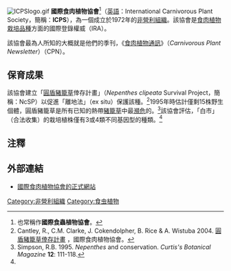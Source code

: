 [[File:ICPSlogo.gif|thumb]]
'''國際食肉植物協會'''<ref>也常稱作'''國際食蟲植物協會'''。</ref>（[[英語|英語]]：International Carnivorous Plant Society，簡稱：'''ICPS'''），為一個成立於1972年的[[非營利組織|非營利組織]]。該協會是[[食肉植物|食肉植物]][[栽培品種|栽培品種]]方面的國際登錄權威（IRA）。

該協會最為人所知的大概就是他們的季刊，《[[食肉植物通訊|食肉植物通訊]]》（''Carnivorous Plant Newsletter''）（CPN）。

== 保育成果 ==
該協會建立「[[圓盾豬籠草|圓盾豬籠草]]倖存計畫」（''Nepenthes clipeata'' Survival Project，簡稱：NcSP）以促進「離地法」（ex situ）保護該種。<ref name=NcSP>Cantley, R., C.M. Clarke, J. Cokendolpher, B. Rice & A. Wistuba 2004. [http://www.sarracenia.com/pubs/ncsp.doc 圓盾豬籠草倖存計畫] {{Wayback|url=http://www.sarracenia.com/pubs/ncsp.doc |date=20110716005743 }}，國際食肉植物協會。</ref>1995年時估計僅剩15株野生個體，圓盾豬籠草是所有已知的熱帶[[豬籠草|豬籠草]]中最[[瀕危物種|瀕危]]的。<ref>Simpson, R.B. 1995. ''Nepenthes'' and conservation. ''Curtis's Botanical Magazine'' '''12''': 111-118.</ref>該協會評估，「白市」（合法收集）的栽培植株僅有3或4類不同基因型的種類。<ref name=NcSP />

== 注釋 ==
{{reflist}}

== 外部連結 ==
* [http://www.carnivorousplants.org/ 國際食肉植物協會的正式網站]{{Wayback|url=http://www.carnivorousplants.org/ |date=20200911175509 }}

{{食蟲植物}}
[[Category:非營利組織|Category:非營利組織]]
[[Category:食虫植物|Category:食虫植物]]